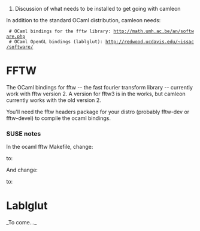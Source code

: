 #Discussion of what needs to be installed to get going with camleon

In addition to the standard OCaml distribution, camleon needs:

  # OCaml bindings for the fftw library: http://math.umh.ac.be/an/software.php
  # OCaml OpenGL bindings (lablglut): http://redwood.ucdavis.edu/~issac/software/

= FFTW =

The OCaml bindings for fftw -- the fast fourier transform library -- currently work with fftw version 2. A version for fftw3 is in the works, but camleon currently works with the old version 2.

You'll need the fftw headers package for your distro (probably fftw-dev or fftw-devel) to compile the ocaml bindings.

=== SUSE notes ===

In the ocaml fftw Makefile, change:

{{{OCAMLH=$(shell ocamlc -where)/caml}}}

to:

{{{OCAMLH=$(shell ocamlc -where)}}}

And change:

{{{INCLUDE_FFTW = /usr/include/fftw}}}

to:

{{{INCLUDE_FFTW = /usr/include/}}}

= Lablglut =

_To come..._